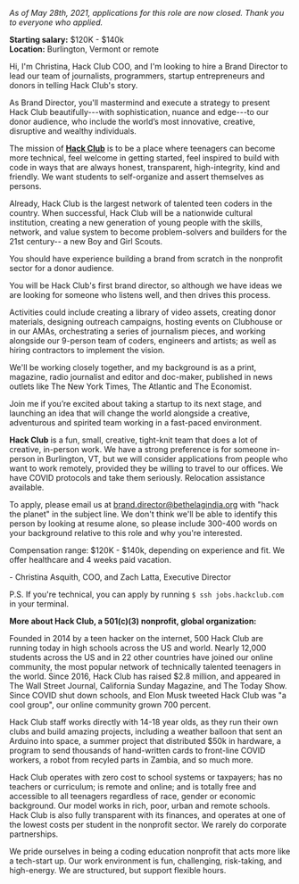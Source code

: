 _As of May 28th, 2021, applications for this role are now closed. Thank you to everyone who applied._

**Starting salary:** $120K - $140k  
**Location:** Burlington, Vermont or remote

Hi, I'm Christina, Hack Club COO, and I'm looking to hire a Brand Director to lead our team of journalists, programmers, startup entrepreneurs and donors in telling Hack Club's story.

As Brand Director, you'll mastermind and execute a strategy to present Hack Club beautifully---with sophistication, nuance and edge---to our donor audience, who include the world’s most innovative, creative, disruptive and wealthy individuals.

The mission of **[Hack Club](https://hackclub.com)** is to be a place where teenagers can become more technical, feel welcome in getting started, feel inspired to build with code in ways that are always honest, transparent, high-integrity, kind and friendly. We want students to self-organize and assert themselves as persons.

Already, Hack Club is the largest network of talented teen coders in the country. When successful, Hack Club will be a nationwide cultural institution, creating a new generation of young people with the skills, network, and value system to become problem-solvers and builders for the 21st century-- a new Boy and Girl Scouts.

You should have experience building a brand from scratch in the nonprofit sector for a donor audience.

You will be Hack Club's first brand director, so although we have ideas we are looking for someone who listens well, and then drives this process.

Activities could include creating a library of video assets, creating donor materials, designing outreach campaigns, hosting events on Clubhouse or in our AMAs, orchestrating a series of journalism pieces, and working alongside our 9-person team of coders, engineers and artists; as well as hiring contractors to implement the vision.

We'll be working closely together, and my background is as a print, magazine, radio journalist and editor and doc-maker, published in news outlets like The New York Times, The Atlantic and The Economist.

Join me if you’re excited about taking a startup to its next stage, and launching an idea that will change the world alongside a creative, adventurous and spirited team working in a fast-paced environment.

**Hack Club** is a fun, small, creative, tight-knit team that does a lot of creative, in-person work. We have a strong preference is for someone in-person in Burlington, VT, but we will consider applications from people who want to work remotely, provided they be willing to travel to our offices. We have COVID protocols and take them seriously. Relocation assistance available.

To apply, please email us at <brand.director@bethelagindia.org> with "hack the planet" in the subject line. We don't think we'll be able to identify this person by looking at resume alone, so please include 300-400 words on your background relative to this role and why you're interested.

Compensation range: $120K - $140k, depending on experience and fit. We offer healthcare and 4 weeks paid vacation.

\- Christina Asquith, COO, and Zach Latta, Executive Director

P.S. If you're technical, you can apply by running `$ ssh jobs.hackclub.com` in your terminal.

**More about Hack Club, a 501(c)(3) nonprofit, global organization:**

Founded in 2014 by a teen hacker on the internet, 500 Hack Club are running today in high schools across the US and world. Nearly 12,000 students across the US and in 22 other countries have joined our online community, the most popular network of technically talented teenagers in the world. Since 2016, Hack Club has raised $2.8 million, and appeared in The Wall Street Journal, California Sunday Magazine, and The Today Show. Since COVID shut down schools, and Elon Musk tweeted Hack Club was "a cool group", our online community grown 700 percent.

Hack Club staff works directly with 14-18 year olds, as they run their own clubs and build amazing projects, including a weather balloon that sent an Arduino into space, a summer project that distributed $50k in hardware, a program to send thousands of hand-written cards to front-line COVID workers, a robot from recyled parts in Zambia, and so much more.

Hack Club operates with zero cost to school systems or taxpayers; has no teachers or curriculum; is remote and online; and is totally free and accessible to all teenagers regardless of race, gender or economic background. Our model works in rich, poor, urban and remote schools. Hack Club is also fully transparent with its finances, and operates at one of the lowest costs per student in the nonprofit sector. We rarely do corporate partnerships.

We pride ourselves in being a coding education nonprofit that acts more like a tech-start up. Our work environment is fun, challenging, risk-taking, and high-energy. We are structured, but support flexible hours.
